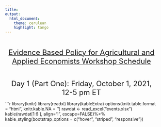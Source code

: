 ---
title: 
output:
  html_document:
    theme: cerulean
    highlight: tango
---

<br>

<p align="center">
 <span style="text-decoration:underline"> <font size="5"> Evidence Based Policy for Agricultural and Applied Economists Workshop Schedule </font> </span>
</p>                  

<br>                  

<p align="center"><font size="5"> Day 1 (Part One): Friday, October 1, 2021, 12-5 pm ET </font> 
</p>

```{r echo=FALSE, results='asis'}
library(knitr)
library(readxl)
library(kableExtra)
options(knitr.table.format = "html", knitr.kable.NA = '') 
rawdat <- read_excel("events.xlsx")
kable(rawdat[1:6 ], align="l", escape=FALSE)%>%
kable_styling(bootstrap_options = c("hover", "striped", "responsive"))